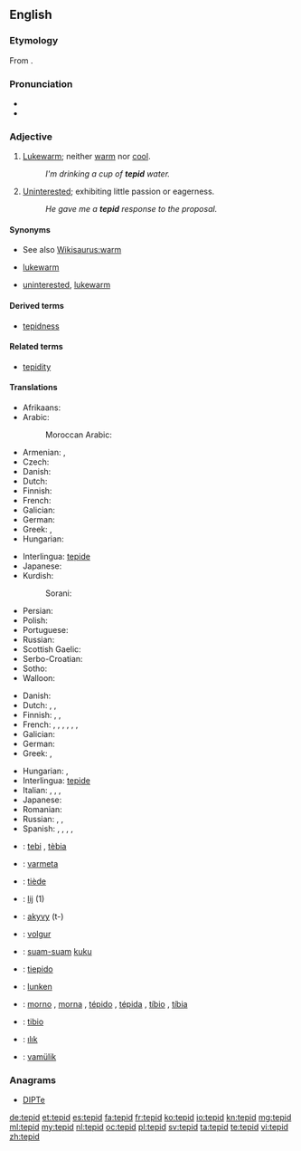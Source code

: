 {{was wotd|2010|September|14}}
==English==

===Etymology===
From {{etyl|la}} {{term|tepidus|lang=la}}.

===Pronunciation===
* {{IPA|/ˈtɛpɪd/}}
* {{audio|en-us-tepid.ogg|Audio (US)}}

===Adjective===
{{en-adj|-}}

# [[lukewarm|Lukewarm]]; neither [[warm]] nor [[cool]].
#: ''I'm drinking a cup of '''tepid''' water.''
# [[uninterested|Uninterested]]; exhibiting little passion or eagerness.
#: ''He gave me a '''tepid''' response to the proposal.''

====Synonyms====
* See also [[Wikisaurus:warm]]
* {{sense|lukewarm}} [[lukewarm]]
* {{sense|exhibiting little passion}} [[uninterested]], [[lukewarm]]

====Derived terms====
* [[tepidness]]

====Related terms====
* [[tepidity]]

====Translations====
{{trans-top|lukewarm}}
* Afrikaans: {{t-|af|lou|xs=Afrikaans}}
* Arabic:
*: Moroccan Arabic: {{tø|ary|دافي|tr=dafi}}
* Armenian: {{t-|hy|տաքավուն|tr=tak’avun}},  {{t-|hy|գոլ|tr=gol}}
* Czech: {{t+|cs|vlažný}}
* Danish: {{t-|da|lunken}}
* Dutch: {{t+|nl|lauw}}
* Finnish: {{t-|fi|haalea}}
* French: {{t+|fr|tiède}}
* Galician: {{t+|gl|tépedo|xs=Galician}}
* German: {{t+|de|lauwarm}}
* Greek: {{t+|el|χλιαρός|m|tr=chliarós}},  {{t+|el|υπόθερμος|m|tr=ypóthermos}}
* Hungarian: {{t+|hu|langyos}}
{{trans-mid}}
* Interlingua: [[tepide]]
* Japanese: {{t+|ja|ぬるい|tr=nurui}}
* Kurdish:
*: Sorani: {{t|ku|شلتێن|tr=shiltén|sc=ku-Arab}}
* Persian: {{t+|fa|ولرم}}
* Polish: {{t+|pl|letni|m}}
* Portuguese: {{t+|pt|tépido|m}}
* Russian: {{t+|ru|тепловатый|tr=t'eplovátyj}}
* Scottish Gaelic: {{t-|gd|flodach}}
* Serbo-Croatian: {{t|sh|mlako|n}}
* Sotho: {{t-|st|fofo|xs=Sotho}}
* Walloon: {{t|wa|tiene|m|f}}
{{trans-bottom}}

{{trans-top|uninterested}}
* Danish: {{t-|da|lunken}}
* Dutch: {{t+|nl|lauw}}, {{t+|nl|flauw}}, {{t-|nl|ongeïnteresseerd}}
* Finnish: {{t+|fi|viileä}},  {{t+|fi|laimea}},  {{t+|fi|vaimea}}
* French: {{t+|fr|tiède}}, {{t+|fr|tiédasse}}, {{t+|fr|mou}}, {{t+|fr|indifférent}}, {{t+|fr|atone}}, {{t+|fr|avachi}}, {{t+|fr|ramollo}}
* Galician: {{t+|gl|tépedo|xs=Galician}}
* German: {{t+|de|lau}}
* Greek: {{t+|el|χλιαρός|m|tr=chliarós}},  {{t+|el|άτονος|m|tr=átonos}}
{{trans-mid}}
* Hungarian: {{t+|hu|langyos}}, {{t-|hu|lagymatag}}
* Interlingua: [[tepide]]
* Italian: {{t-|it|tepido}}, {{t+|it|indifferente}}, {{t+|it|molle}}, {{t-|it|fiacco}}
* Japanese: {{t-|ja|冷めた|tr=sameta}}
* Romanian: {{t-|ro|dezinteresat}}
* Russian: {{t+|ru|прохладный|tr=proχládnyj}}, {{t+|ru|равнодушный}}, {{t+|ru|безразличный}}
* Spanish: {{t-|es|tibio}}, {{t+|es|flojo}}, {{t-|es|blandengue}}, {{t+|es|lacio}}, {{t+|es|indiferente}}
{{trans-bottom}}

{{checktrans-top}}
* {{ttbc|ca}}: [[tebi]] {{m}}, [[tèbia]] {{f}}
* {{ttbc|eo}}: [[varmeta]]
* {{ttbc|fr}}: [[tiède]] {{m|f}}
* {{ttbc|fy}}: [[lij]] (1)
* {{ttbc|gn}}: [[akyvy]] (t-)
* {{ttbc|is}}: [[volgur]]
* {{ttbc|id}}: [[suam-suam]] [[kuku]]
* {{ttbc|it}}: [[tiepido]]
{{trans-mid}}
* {{ttbc|no}}: [[lunken]]
* {{ttbc|pt}}: [[morno]] {{m}}, [[morna]] {{f}}, [[tépido]] {{m}}, [[tépida]] {{f}}, [[tíbio]] {{m}}, [[tíbia]] {{f}}
* {{ttbc|es}}: [[tibio]]
* {{ttbc|tr}}: [[ılık]]
* {{ttbc|vo}}: [[vamülik]]
{{trans-bottom}}

===Anagrams===
* [[DIPTe#English|DIPTe]]

[[de:tepid]]
[[et:tepid]]
[[es:tepid]]
[[fa:tepid]]
[[fr:tepid]]
[[ko:tepid]]
[[io:tepid]]
[[kn:tepid]]
[[mg:tepid]]
[[ml:tepid]]
[[my:tepid]]
[[nl:tepid]]
[[oc:tepid]]
[[pl:tepid]]
[[sv:tepid]]
[[ta:tepid]]
[[te:tepid]]
[[vi:tepid]]
[[zh:tepid]]